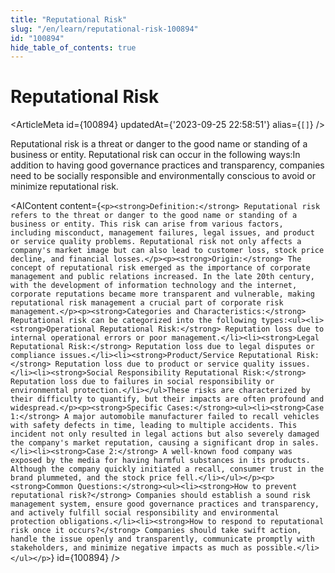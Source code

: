 ```yaml
---
title: "Reputational Risk"
slug: "/en/learn/reputational-risk-100894"
id: "100894"
hide_table_of_contents: true
---
```



# Reputational Risk

<ArticleMeta id={100894} updatedAt={'2023-09-25 22:58:51'} alias={`[]`} />
<div className='border-solid border-b border-t-0 my-4 border-[var(--ifm-color-gray-300)]' />

Reputational risk is a threat or danger to the good name or standing of a business or entity. Reputational risk can occur in the following ways:In addition to having good governance practices and transparency, companies need to be socially responsible and environmentally conscious to avoid or minimize reputational risk.

<AIContent content={`<p><strong>Definition:</strong> Reputational risk refers to the threat or danger to the good name or standing of a business or entity. This risk can arise from various factors, including misconduct, management failures, legal issues, and product or service quality problems. Reputational risk not only affects a company's market image but can also lead to customer loss, stock price decline, and financial losses.</p><p><strong>Origin:</strong> The concept of reputational risk emerged as the importance of corporate management and public relations increased. In the late 20th century, with the development of information technology and the internet, corporate reputations became more transparent and vulnerable, making reputational risk management a crucial part of corporate risk management.</p><p><strong>Categories and Characteristics:</strong> Reputational risk can be categorized into the following types:<ul><li><strong>Operational Reputational Risk:</strong> Reputation loss due to internal operational errors or poor management.</li><li><strong>Legal Reputational Risk:</strong> Reputation loss due to legal disputes or compliance issues.</li><li><strong>Product/Service Reputational Risk:</strong> Reputation loss due to product or service quality issues.</li><li><strong>Social Responsibility Reputational Risk:</strong> Reputation loss due to failures in social responsibility or environmental protection.</li></ul>These risks are characterized by their difficulty to quantify, but their impacts are often profound and widespread.</p><p><strong>Specific Cases:</strong><ul><li><strong>Case 1:</strong> A major automobile manufacturer failed to recall vehicles with safety defects in time, leading to multiple accidents. This incident not only resulted in legal actions but also severely damaged the company's market reputation, causing a significant drop in sales.</li><li><strong>Case 2:</strong> A well-known food company was exposed by the media for having harmful substances in its products. Although the company quickly initiated a recall, consumer trust in the brand plummeted, and the stock price fell.</li></ul></p><p><strong>Common Questions:</strong><ul><li><strong>How to prevent reputational risk?</strong> Companies should establish a sound risk management system, ensure good governance practices and transparency, and actively fulfill social responsibility and environmental protection obligations.</li><li><strong>How to respond to reputational risk once it occurs?</strong> Companies should take swift action, handle the issue openly and transparently, communicate promptly with stakeholders, and minimize negative impacts as much as possible.</li></ul></p>`} id={100894} />
